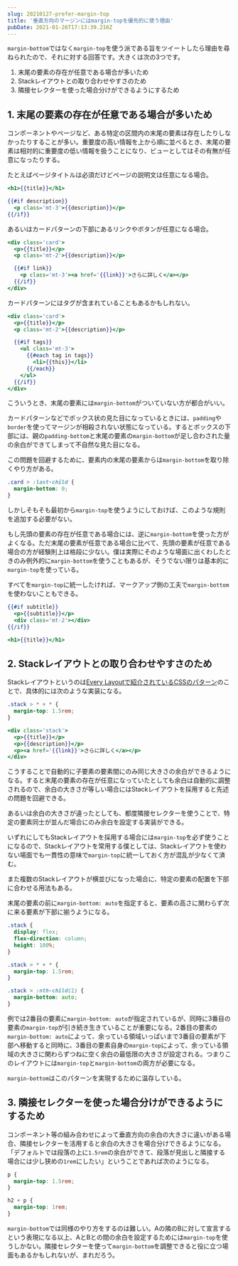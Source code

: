 ```yaml
---
slug: 20210127-prefer-margin-top
title: '垂直方向のマージンにはmargin-topを優先的に使う理由'
pubDate: 2021-01-26T17:13:39.216Z
---
```



`margin-bottom`ではなく`margin-top`を使う派である旨をツイートしたら理由を尋ねられたので、それに対する回答です。大きくは次の3つです。

1. 末尾の要素の存在が任意である場合が多いため
2. Stackレイアウトとの取り合わせやすさのため
3. 隣接セレクターを使った場合分けができるようにするため

<Tweet id="https://x.com/Takazudo/status/1348988615620128769" />

<Tweet id="https://x.com/_yuheiy/status/1348990956989661184" />

<Tweet id="https://x.com/uknmr/status/1349155640841695233" />

## 1. 末尾の要素の存在が任意である場合が多いため

コンポーネントやページなど、ある特定の区間内の末尾の要素は存在したりしなかったりすることが多い。重要度の高い情報を上から順に並べるとき、末尾の要素は相対的に重要度の低い情報を扱うことになり、ビューとしてはその有無が任意になったりする。

たとえばページタイトルは必須だけどページの説明文は任意になる場合。

```handlebars
<h1>{{title}}</h1>

{{#if description}}
  <p class='mt-3'>{{description}}</p>
{{/if}}
```

あるいはカードパターンの下部にあるリンクやボタンが任意になる場合。

```handlebars
<div class='card'>
  <p>{{title}}</p>
  <p class='mt-2'>{{description}}</p>

  {{#if link}}
    <p class='mt-3'><a href='{{link}}'>さらに詳しく</a></p>
  {{/if}}
</div>
```

カードパターンにはタグが含まれていることもあるかもしれない。

```handlebars
<div class='card'>
  <p>{{title}}</p>
  <p class='mt-2'>{{description}}</p>

  {{#if tags}}
    <ul class='mt-3'>
      {{#each tag in tags}}
        <li>{{this}}</li>
      {{/each}}
    </ul>
  {{/if}}
</div>
```

こういうとき、末尾の要素には`margin-bottom`がついていない方が都合がいい。

カードパターンなどでボックス状の見た目になっているときには、`padding`や`border`を使ってマージンが相殺されない状態になっている。するとボックスの下部には、親の`padding-bottom`と末尾の要素の`margin-bottom`が足し合わされた量の余白ができてしまって不自然な見た目になる。

この問題を回避するために、要素内の末尾の要素からは`margin-bottom`を取り除くやり方がある。

```css
.card > :last-child {
  margin-bottom: 0;
}
```

しかしそもそも最初から`margin-top`を使うようにしておけば、このような規則を追加する必要がない。

もし先頭の要素の存在が任意である場合には、逆に`margin-bottom`を使った方がよくなる。ただ末尾の要素が任意である場合に比べて、先頭の要素が任意である場合の方が経験則上は格段に少ない。僕は実際にそのような場面に出くわしたときのみ例外的に`margin-bottom`を使うこともあるが、そうでない限りは基本的に`margin-top`を使っている。

すべてを`margin-top`に統一したければ、マークアップ側の工夫で`margin-bottom`を使わないこともできる。

```handlebars
{{#if subtitle}}
  <p>{{subtitle}}</p>
  <div class='mt-2'></div>
{{/if}}

<h1>{{title}}</h1>
```

## 2. Stackレイアウトとの取り合わせやすさのため

Stackレイアウトというのは[Every Layoutで紹介されているCSSのパターン](https://every-layout.dev/layouts/stack/)のことで、具体的には次のような実装になる。

```css
.stack > * + * {
  margin-top: 1.5rem;
}
```

```handlebars
<div class='stack'>
  <p>{{title}}</p>
  <p>{{description}}</p>
  <p><a href='{{link}}'>さらに詳しく</a></p>
</div>
```

こうすることで自動的に子要素の要素間にのみ同じ大きさの余白ができるようになる。すると末尾の要素の存在が任意になっていたとしても余白は自動的に調整されるので、余白の大きさが等しい場合にはStackレイアウトを採用すると先述の問題を回避できる。

あるいは余白の大きさが違ったとしても、都度隣接セレクターを使うことで、特定の要素同士が並んだ場合にのみ余白を設定する実装ができる。

いずれにしてもStackレイアウトを採用する場合には`margin-top`を必ず使うことになるので、Stackレイアウトを常用する僕としては、Stackレイアウトを使わない場面でも一貫性の意味で`margin-top`に統一しておく方が混乱が少なくて済む。

また複数のStackレイアウトが横並びになった場合に、特定の要素の配置を下部に合わせる用法もある。

<figure>
  <SmartIframe src="/2021-01-27-prefer-margin-top/stack.html" />
</figure>

末尾の要素の前に`margin-bottom: auto`を指定すると、要素の高さに関わらず次に来る要素が下部に揃うようになる。

```css
.stack {
  display: flex;
  flex-direction: column;
  height: 100%;
}

.stack > * + * {
  margin-top: 1.5rem;
}

.stack > :nth-child(2) {
  margin-bottom: auto;
}
```

例では2番目の要素に`margin-bottom: auto`が指定されているが、同時に3番目の要素の`margin-top`が引き続き生きていることが重要になる。2番目の要素の`margin-bottom: auto`によって、余っている領域いっぱいまで3番目の要素が下部へ移動すると同時に、3番目の要素自身の`margin-top`によって、余っている領域の大きさに関わらずつねに空く余白の最低限の大きさが設定される。つまりこのレイアウトには`margin-top`と`margin-bottom`の両方が必要になる。

`margin-bottom`はこのパターンを実現するために温存している。

## 3. 隣接セレクターを使った場合分けができるようにするため

コンポーネント等の組み合わせによって垂直方向の余白の大きさに違いがある場合、隣接セレクターを活用すると余白の大きさを場合分けできるようになる。「デフォルトでは段落の上に`1.5rem`の余白ができて、段落が見出しと隣接する場合には少し狭めの`1rem`にしたい」ということであれば次のようになる。

```css
p {
  margin-top: 1.5rem;
}

h2 + p {
  margin-top: 1rem;
}
```

`margin-bottom`では同様のやり方をするのは難しい。Aの隣のBに対して宣言するという表現になる以上、AとBとの間の余白を設定するためには`margin-top`を使うしかない。隣接セレクターを使って`margin-bottom`を調整できると役に立つ場面もあるかもしれないが、まれだろう。
